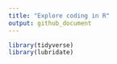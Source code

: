 ```yaml
---
title: "Explore coding in R"
output: github_document
---
```


```r
library(tidyverse)
library(lubridate)
```